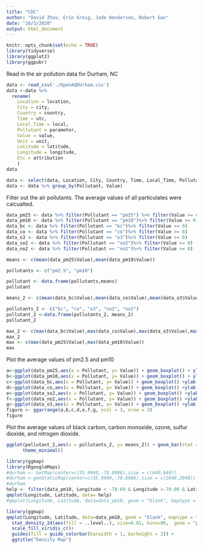 ```yaml
---
title: "CDC"
author: "David Zhou, Erin Greig, Jade Henderson, Robert Gan"
date: "10/3/2020"
output: html_document
---
```


```r
knitr::opts_chunk$set(echo = TRUE)
library(tidyverse)
library(ggplot2)
library(ggpubr)
```
Read in the air pollution data for Durham, NC
```r
data <- read_csv('./OpenAQDUrham.csv')
data <-data %>% 
  rename(
    Location = location,
    City = city,
    Country = country,
    Time = utc,
    Local_Time = local,
    Pollutant = parameter,
    Value = value,
    Unit = unit,
    Latitude = latitude,
    Longitude = longitude,
    Etc = attribution
    )
data
```

```r
data <- select(data, Location, City, Country, Time, Local_Time, Pollutant, Value, Unit, Latitude,Longitude)
data <- data %>% group_by(Pollutant, Value)
```
Filter out the air pollutants. The average values of all particulates were calcualted.
```r
data_pm25 <- data %>% filter(Pollutant == "pm25") %>% filter(Value >= 0)
data_pm10 <- data %>% filter(Pollutant == "pm10")%>% filter(Value >= 0)
data_bc <- data %>% filter(Pollutant == "bc")%>% filter(Value >= 0)
data_co <- data %>% filter(Pollutant == "co")%>% filter(Value >= 0)
data_o3 <- data %>% filter(Pollutant == "o3")%>% filter(Value >= 0)
data_so2 <- data %>% filter(Pollutant == "so2")%>% filter(Value >= 0)
data_no2 <- data %>% filter(Pollutant == "no2")%>% filter(Value >= 0)

means <- c(mean(data_pm25$Value),mean(data_pm10$Value))

pollutants <- c("pm2.5", "pm10")

pollutant <- data.frame(pollutants,means)
pollutant

means_2 <- c(mean(data_bc$Value),mean(data_co$Value),mean(data_o3$Value),mean(data_so2$Value),mean(data_no2$Value))

pollutants_2 <- c("bc", "co", "o3", "so2", "no2")
pollutant_2 <-data.frame(pollutants_2, means_2)
pollutant_2
```


```r
max_2 <- c(max(data_bc$Value),max(data_co$Value),max(data_o3$Value),max(data_so2$Value),max(data_no2$Value))
max_2
max <- c(max(data_pm25$Value),max(data_pm10$Value))
max
```
Plot the average values of pm2.5 and pm10
```r
a<-ggplot(data_pm25,aes(x = Pollutant, y= Value)) + geom_boxplot() + ylab("µg/m³") + scale_y_log10() + theme_minimal()
b<-ggplot(data_pm10,aes(x = Pollutant, y= Value)) + geom_boxplot() + ylab("µg/m³") + scale_y_log10() + theme_minimal()
c<-ggplot(data_bc,aes(x = Pollutant, y= Value)) + geom_boxplot() +ylab("ppm") + scale_y_log10()+ theme_minimal()
d<-ggplot(data_co,aes(x = Pollutant, y= Value)) + geom_boxplot() +ylab("ppm") + scale_y_log10() + theme_minimal()
e<-ggplot(data_so2,aes(x = Pollutant, y= Value)) + geom_boxplot() +ylab("ppm") + scale_y_log10() + theme_minimal()
f<-ggplot(data_no2,aes(x = Pollutant, y= Value)) + geom_boxplot() +ylab("ppm") +scale_y_log10() + theme_minimal()
g<-ggplot(data_o3,aes(x = Pollutant, y= Value)) + geom_boxplot() +ylab("ppm") +scale_y_log10() +theme_minimal()
figure <- ggarrange(a,b,c,d,e,f,g, ncol = 3, nrow = 3)
figure
```
Plot the average values of black carbon, carbon monoxide, ozone, sulfur dioxide, and nitrogen dioxide.
```r
ggplot(pollutant_2,aes(x = pollutants_2, y= means_2)) + geom_bar(stat = "identity", fill="steelblue") +
      theme_minimal()
```

```r
library(ggmap)
library(RgoogleMaps)
#durham <- GetMap(center=c(35.9940,-78.8986),size = c(640,640))
#durham <-genStaticMap(center=c(35.9940,-78.8986),size = c(2048,2048))
#durham
help <- filter(data_pm10, Longitude < -78.69 & Longitude >-79.09 & Latitude > 35.79 & Latitude < 36.09)
qmplot(Longitude, Latitude, data= help)
#qmplot(Longitude, Latitude, data=data_pm10, geom = "blank", maptype = "toner-background",legend = "topright",zoom = 13, f = .5, extent = "normal") 
```


```r
library(ggmap)
qmplot(Longitude, Latitude, data=data_pm10, geom = "blank", maptype = "toner-background",legend = "topright",zoom = 13, f = .5, extent = "normal")  +
  stat_density_2d(aes(fill = ..level..), size=0.01, bins=80,  geom = "polygon", alpha = .3, color = NA) + 
  scale_fill_viridis_c()+
  guides(fill = guide_colorbar(barwidth = 1, barheight = 2)) +
  ggtitle("Density Map")
```

